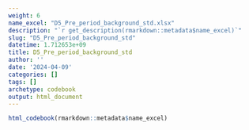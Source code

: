 ```yaml
---
weight: 6
name_excel: "D5_Pre_period_background_std.xlsx"
description: "`r get_description(rmarkdown::metadata$name_excel)`"
slug: "D5_Pre_period_background_std"
datetime: 1.712653e+09
title: D5_Pre_period_background_std
author: ''
date: '2024-04-09'
categories: []
tags: []
archetype: codebook
output: html_document
---
```


```r
html_codebook(rmarkdown::metadata$name_excel)
```
